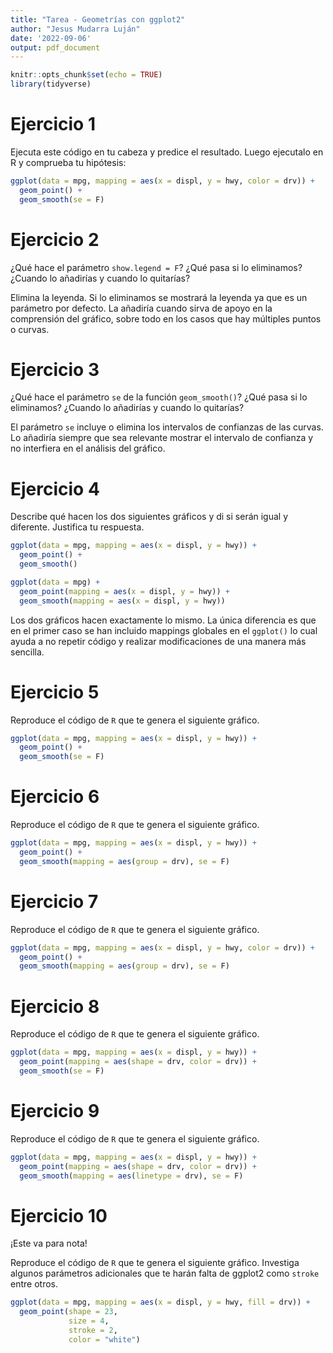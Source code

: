 ```yaml
---
title: "Tarea - Geometrías con ggplot2"
author: "Jesus Mudarra Luján"
date: '2022-09-06'
output: pdf_document
---
```


```r
knitr::opts_chunk$set(echo = TRUE)
library(tidyverse)
```

# Ejercicio 1

Ejecuta este código en tu cabeza y predice el resultado. Luego ejecutalo en R y comprueba tu hipótesis:

```r
ggplot(data = mpg, mapping = aes(x = displ, y = hwy, color = drv)) +
  geom_point() +
  geom_smooth(se = F)
```

# Ejercicio 2

¿Qué hace el parámetro `show.legend = F`? ¿Qué pasa si lo eliminamos? ¿Cuando lo añadirías y cuando lo
quitarías?

Elimina la leyenda. Si lo eliminamos se mostrará la leyenda ya que es un parámetro por defecto. La añadiría cuando sirva de apoyo en la comprensión del gráfico, sobre todo en los casos que hay múltiples puntos o curvas.

# Ejercicio 3

¿Qué hace el parámetro `se` de la función `geom_smooth()`? ¿Qué pasa si lo eliminamos? ¿Cuando lo añadirías y cuando lo quitarías?

El parámetro `se` incluye o elimina los intervalos de confianzas de las curvas. Lo añadiría siempre que sea relevante mostrar el intervalo de confianza y no interfiera en el análisis del gráfico.

# Ejercicio 4

Describe qué hacen los dos siguientes gráficos y di si serán igual y diferente. Justifica tu respuesta.

```r
ggplot(data = mpg, mapping = aes(x = displ, y = hwy)) +
  geom_point() +
  geom_smooth()
```

```r
ggplot(data = mpg) +
  geom_point(mapping = aes(x = displ, y = hwy)) +
  geom_smooth(mapping = aes(x = displ, y = hwy))
```

Los dos gráficos hacen exactamente lo mismo. La única diferencia es que en el primer caso se han incluido mappings globales en el `ggplot()` lo cual ayuda a no repetir código y realizar modificaciones de una manera más sencilla.

# Ejercicio 5

Reproduce el código de `R` que te genera el siguiente gráfico.

```r
ggplot(data = mpg, mapping = aes(x = displ, y = hwy)) +
  geom_point() +
  geom_smooth(se = F)
```

# Ejercicio 6

Reproduce el código de `R` que te genera el siguiente gráfico.

```r
ggplot(data = mpg, mapping = aes(x = displ, y = hwy)) +
  geom_point() +
  geom_smooth(mapping = aes(group = drv), se = F)
```

# Ejercicio 7

Reproduce el código de `R` que te genera el siguiente gráfico.

```r
ggplot(data = mpg, mapping = aes(x = displ, y = hwy, color = drv)) +
  geom_point() +
  geom_smooth(mapping = aes(group = drv), se = F)
```

# Ejercicio 8

Reproduce el código de `R` que te genera el siguiente gráfico.

```r
ggplot(data = mpg, mapping = aes(x = displ, y = hwy)) +
  geom_point(mapping = aes(shape = drv, color = drv)) +
  geom_smooth(se = F)
```

# Ejercicio 9

Reproduce el código de `R` que te genera el siguiente gráfico.

```r
ggplot(data = mpg, mapping = aes(x = displ, y = hwy)) +
  geom_point(mapping = aes(shape = drv, color = drv)) +
  geom_smooth(mapping = aes(linetype = drv), se = F)
```

# Ejercicio 10

¡Este va para nota!

Reproduce el código de `R` que te genera el siguiente gráfico. Investiga algunos parámetros adicionales que te harán falta de ggplot2 como `stroke` entre otros.

```r
ggplot(data = mpg, mapping = aes(x = displ, y = hwy, fill = drv)) +
  geom_point(shape = 23,
             size = 4,
             stroke = 2,
             color = "white")

```
